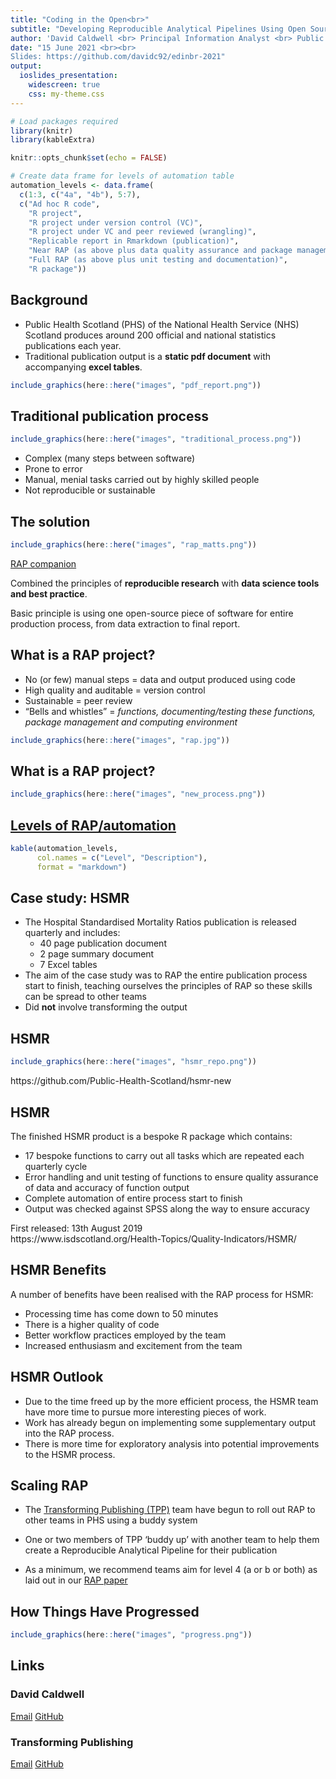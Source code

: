 ```yaml
---
title: "Coding in the Open<br>"
subtitle: "Developing Reproducible Analytical Pipelines Using Open Source Software"
author: 'David Caldwell <br> Principal Information Analyst <br> Public health Scotland'
date: "15 June 2021 <br><br> 
Slides: https://github.com/davidc92/edinbr-2021"
output:
  ioslides_presentation:
    widescreen: true
    css: my-theme.css
---
```


```r
# Load packages required
library(knitr)
library(kableExtra)

knitr::opts_chunk$set(echo = FALSE)

# Create data frame for levels of automation table
automation_levels <- data.frame(
  c(1:3, c("4a", "4b"), 5:7),
  c("Ad hoc R code",
    "R project",
    "R project under version control (VC)",
    "R project under VC and peer reviewed (wrangling)",
    "Replicable report in Rmarkdown (publication)",
    "Near RAP (as above plus data quality assurance and package management)",
    "Full RAP (as above plus unit testing and documentation)",
    "R package"))
```


## Background

- Public Health Scotland (PHS) of the National Health Service (NHS) Scotland produces around 200 official and national statistics publications each year.
- Traditional publication output is a **static pdf document** with accompanying **excel tables**.

```r
include_graphics(here::here("images", "pdf_report.png"))
```


## Traditional publication process

```r
include_graphics(here::here("images", "traditional_process.png"))
```

- Complex (many steps between software)
- Prone to error
- Manual, menial tasks carried out by highly skilled people
- Not reproducible or sustainable


## The solution

```r
include_graphics(here::here("images", "rap_matts.png"))
```

[RAP companion](https://ukgovdatascience.github.io/rap_companion/)

Combined the principles of **reproducible research** with **data science tools and best practice**.

Basic principle is using one open-source piece of software for entire production process, from data extraction to final report.


## What is a RAP project?

- No (or few) manual steps = data and output produced using code
- High quality and auditable = version control
- Sustainable = peer review
- "Bells and whistles" = _functions, documenting/testing these functions, package management and computing environment_

```r
include_graphics(here::here("images", "rap.jpg"))
```


## What is a RAP project?

```r
include_graphics(here::here("images", "new_process.png"))
```

## [Levels of RAP/automation](https://www.isdscotland.org/About-ISD/Methodologies/_docs/Reproducible_Analytical_Pipelines_paper_v1.4.pdf)

```r
kable(automation_levels,
      col.names = c("Level", "Description"),
      format = "markdown")
```


## Case study: HSMR

- The Hospital Standardised Mortality Ratios publication is released quarterly and includes:
    - 40 page publication document
    - 2 page summary document
    - 7 Excel tables
    
- The aim of the case study was to RAP the entire publication process start to finish, teaching ourselves the principles of RAP so these skills can be spread to other teams
- Did **not** involve transforming the output

## HSMR

```r
include_graphics(here::here("images", "hsmr_repo.png"))
```

https://github.com/Public-Health-Scotland/hsmr-new

## HSMR

The finished HSMR product is a bespoke R package which contains:

- 17 bespoke functions to carry out all tasks which are repeated each quarterly cycle
- Error handling and unit testing of functions to ensure quality assurance of data and accuracy of function output
- Complete automation of entire process start to finish
- Output was checked against SPSS along the way to ensure accuracy

First released: 13th August 2019 <br>
https://www.isdscotland.org/Health-Topics/Quality-Indicators/HSMR/

## HSMR Benefits

A number of benefits have been realised with the RAP process for HSMR:

- Processing time has come down to 50 minutes
- There is a higher quality of code
- Better workflow practices employed by the team
- Increased enthusiasm and excitement from the team

## HSMR Outlook

- Due to the time freed up by the more efficient process, the HSMR team have more time to pursue more interesting pieces of work.
- Work has already begun on implementing some supplementary output into the RAP process.
- There is more time for exploratory analysis into potential improvements to the HSMR process. 


## Scaling RAP

- The [Transforming Publishing (TPP)](https://www.isdscotland.org/Products-and-Services/Transforming-Publishing-Programme/) team have begun to roll out RAP to other teams in PHS using a buddy system

- One or two members of TPP 'buddy up' with another team to help them create a Reproducible Analytical Pipeline for their publication

- As a minimum, we recommend teams aim for level 4 (a or b or both) as laid out in our [RAP paper](https://www.isdscotland.org/About-ISD/Methodologies/_docs/Reproducible_Analytical_Pipelines_paper_v1.4.pdf)

## How Things Have Progressed

```r
include_graphics(here::here("images", "progress.png"))
```


## Links

### David Caldwell

[Email](mailto:david.caldwell@phs.scot)
[GitHub](https://github.com/davidc92)

### Transforming Publishing

[Email](mailto:phs.transformingpublishing@phs.scot)
[GitHub](https://github.com/Public-Health-Scotland)